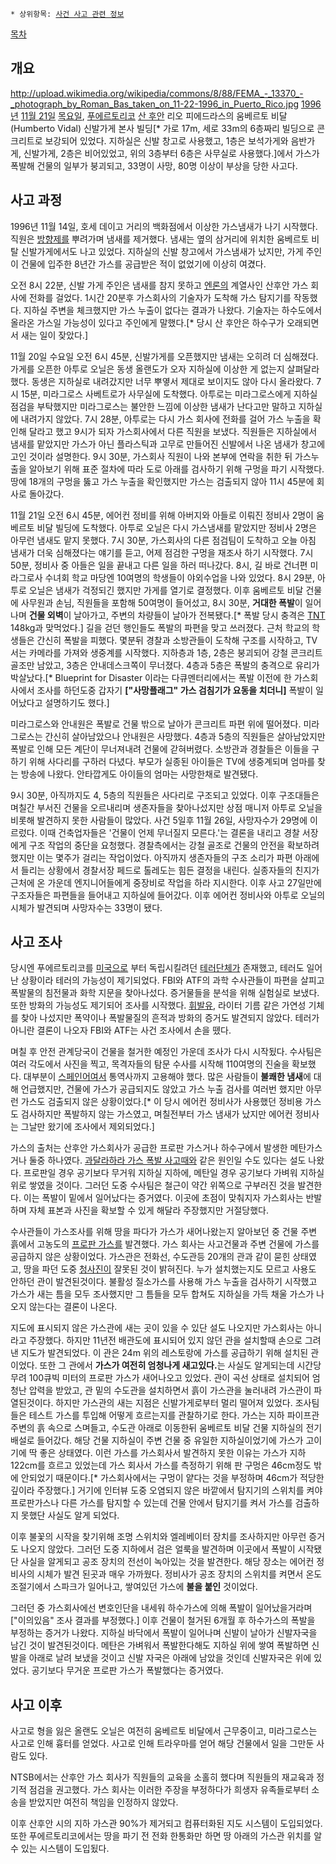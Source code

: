  * 상위항목: [[사건 사고 관련 정보]]

[[목차]]

== 개요 ==
http://upload.wikimedia.org/wikipedia/commons/8/88/FEMA_-_13370_-_photograph_by_Roman_Bas_taken_on_11-22-1996_in_Puerto_Rico.jpg
[[1996년]] [[11월 21일]] [[목요일]], [[푸에르토리코]] [[산 후안]] 리오 피에드라스의 움베르토 비달(Humberto Vidal) 신발가게 본사 빌딩[* 가로 17m, 세로 33m의 6층짜리 빌딩으로 콘크리트로 보강되어 있었다. 지하실은 신발 창고로 사용했고, 1층은 보석가게와 음반가게, 신발가게, 2층은 비어있었고, 위의 3층부터 6층은 사무실로 사용했다.]에서 가스가 폭발해 건물의 일부가 붕괴되고, 33명이 사망, 80명 이상이 부상을 당한 사고다.

== 사고 과정 ==

1996년 11월 14일, 호세 데이고 거리의 백화점에서 이상한 가스냄새가 나기 시작했다. 직원은 [[방향제]]를 뿌려가며 냄새를 제거했다. 냄새는 옆의 삼거리에 위치한 움베르토 비탈 신발가게에서도 나고 있었다. 지하실의 신발 창고에서 가스냄새가 났지만, 가게 주인이 건물에 입주한 8년간 가스를 공급받은 적이 없었기에 이상히 여겼다. 

오전 8시 22분, 신발 가게 주인은 냄새를 참지 못하고 [[엔론]]의 계열사인 산후안 가스 회사에 전화를 걸었다. 1시간 20분후 가스회사의 기술자가 도착해 가스 탐지기를 작동했다. 지하실 주변을 체크했지만 가스 누출이 없다는 결과가 나왔다. 기술자는 하수도에서 올라온 가스일 가능성이 있다고 주인에게 말했다.[* 당시 산 후안은 하수구가 오래되면서 새는 일이 잦았다.]

11월 20일 수요일 오전 6시 45분, 신발가게를 오픈했지만 냄새는 오히려 더 심해졌다. 가게를 오픈한 아투로 오닐은 동생 올랜도가 오자 지하실에 이상한 게 없는지 살펴달라 했다. 동생은 지하실로 내려갔지만 너무 뿌옇서 제대로 보이지도 않아 다시 올라왔다. 7시 15분, 미라그로스 사베트로가 사무실에 도착했다. 아투로는 미라그로스에게 지하실 점검을 부탁했지만 미라그로스는 불안한 느낌에 이상한 냄새가 난다고만 말하고 지하실에 내려가지 않았다. 7시 28분, 아투로는 다시 가스 회사에 전화를 걸어 가스 누출을 확인해 달라고 했고 9시가 되자 가스회사에서 다른 직원을 보냈다. 직원들은 지하실에서 냄새를 맡았지만 가스가 아닌 플라스틱과 고무로 만들어진 신발에서 나온 냄새가 창고에 고인 것이라 설명한다. 9시 30분, 가스회사 직원이 나와 본부에 연락을 취한 뒤 가스누출을 알아보기 위해 표준 절차에 따라 도로 아래를 검사하기 위해 구멍을 파기 시작했다. 땅에 18개의 구멍을 뚫고 가스 누출을 확인했지만 가스는 검출되지 않아 11시 45분에 회사로 돌아갔다.

11월 21일 오전 6시 45분, 에어컨 정비를 위해 아버지와 아들로 이뤄진 정비사 2명이 움베르토 비달 빌딩에 도착했다. 아투로 오닐은 다시 가스냄새를 맡았지만 정비사 2명은 아무런 냄새도 맡지 못했다. 7시 30분, 가스회사의 다른 점검팀이 도착하고 오늘 아침 냄새가 더욱 심해졌다는 얘기를 듣고, 어제 점검한 구멍을 재조사 하기 시작했다. 7시 50분, 정비사 중 아들은 일을 끝내고 다른 일을 하러 떠나갔다. 8시, 길 바로 건너편 미라그로사 수녀회 학교 마당엔 10여명의 학생들이 야외수업을 나와 있었다. 8시 29분, 아투로 오닐은 냄새가 걱정되긴 했지만 가게를 열기로 결정했다. 이후 움베르토 비달 건물에 사무원과 손님, 직원들을 포함해 50여명이 들어섰고,  8시 30분, '''거대한 폭발'''이 일어나며 '''건물 외벽'''이 날아가고, 주변의 차량들이 날아가 전복됐다.[* 폭발 당시 충격은 [[TNT]] 148kg과 맞먹었다.] 길을 걷던 행인들도 폭발의 파편을 맞고 쓰러졌다. 근처 학교의 학생들은 간신히 폭발을 피했다. 몇분뒤 경찰과 소방관들이 도착해 구조를 시작하고, TV서는 카메라를 가져와 생중계를 시작했다. 지하층과 1층, 2층은 붕괴되어 강철 콘크리트 골조만 남았고, 3층은 안내데스크쪽이 무너졌다. 4층과 5층은 폭발의 충격으로 유리가 박살났다.[* Blueprint for Disaster 이라는 다큐멘터리에서는 폭발 이전에 한 가스회사에서 조사를 하던도중 갑자기 '''["사망플래그" 가스 검침기가 요동을 치더니]''' 폭발이 일어났다고 설명하기도 했다.]

미라그로스와 안내원은 폭발로 건물 밖으로 날아가 콘크리트 파편 위에 떨어졌다. 미라그로스는 간신히 살아남았으나 안내원은 사망했다. 4층과 5층의 직원들은 살아남았지만 폭발로 인해 모든 계단이 무너져내려 건물에 갇혀버렸다. 소방관과 경찰들은 이들을 구하기 위해 사다리를 구하러 다녔다. 부모가 실종된 아이들은 TV에 생중계되며 엄마를 찾는 방송에 나왔다. 안타깝게도 아이들의 엄마는 사망한채로 발견됐다.

9시 30분, 아직까지도 4, 5층의 직원들은 사다리로 구조되고 있었다. 이후 구조대들은 며칠간 부서진 건물을 오르내리며 생존자들을 찾아나섰지만 상점 매니저 아투로 오닐을 비롯해 발견하지 못한 사람들이 많았다. 사건 5일후 11월 26일, 사망자수가 29명에 이르렀다. 이때 건축업자들은 '건물이 언제 무너질지 모른다.'는 결론을 내리고 경찰 서장에게 구조 작업의 중단을 요청했다. 경찰측에서는 강철 골조로 건물의 안전을 확보하려 했지만 이는 몇주가 걸리는 작업이었다. 아직까지 생존자들의 구조 소리가 파편 아래에서 들리는 상황에서 경찰서장 페드로 톨레도는 힘든 결정을 내린다. 실종자들의 친지가 근처에 온 가운데 엔지니어들에게 중장비로 작업을 하라 지시한다. 이후 사고 27일만에 구조자들은 파편들을 들어내고 지하실에 들어갔다. 이후 에어컨 정비사와 아투로 오닐의 시체가 발견되며 사망자수는 33명이 됐다.
== 사고 조사 ==

당시엔 푸에르토리코를 [[미국]]으로 부터 독립시킬려던 [[테러]]단체가 존재했고, 테러도 일어난 상황이라 테러의 가능성이 제기되었다. FBI와 ATF의 과학 수사관들이 파편을 살피고 폭발물의 침전물과 화학 지문을 찾아나섰다. 증거물들을 분석을 위해 실험실로 보냈다. 또한 방화의 가능성도 제기되어 조사를 시작했다. [[휘발유]], 라이터 기름 같은 가연성 기체를 찾아 나섰지만 폭약이나 폭발물질의 흔적과 방화의 증거도 발견되지 않았다. 테러가 아니란 결론이 나오자 FBI와 ATF는 사건 조사에서 손을 뗐다.

며칠 후 안전 관계당국이 건물을 철거한 예정인 가운데 조사가 다시 시작됬다. 수사팀은 여러 각도에서 사진을 찍고, 목격자들의 탐문 수사를 시작해 110여명의 진술을 확보했다. 대부분이 [[스페인어]]여서 통역사까지 고용해야 했다. 많은 사람들이 '''불쾌한 냄새'''에 대해 언급했지만, 건물에 가스가 공급되지도 않았고 가스 누출 검사를 여러번 했지만 아무런 가스도 검출되지 않은 상황이었다.[* 이 당시 에어컨 정비사가 사용했던 정비용 가스도 검사하지만 폭발하지 않는 가스였고, 며칠전부터 가스 냄새가 났지만 에어컨 정비사는 그날만 왔기에 조사에서 제외되었다.]

가스의 출처는 산후안 가스회사가 공급한 프로판 가스거나 하수구에서 발생한 메탄가스거나 둘중 하나였다. [[과달라하라 가스 폭발 사고]]때와 같은 원인일 수도 있다는 설도 나왔다. 프로판일 경우 공기보다 무거워 지하실 지하에, 메탄일 경우 공기보다 가벼워 지하실 위로 쌓였을 것이다. 그러던 도중 수사팀은 철근이 약간 위쪽으로 구부러진 것을 발견한다. 이는 폭발이 밑에서 일어났다는 증거였다. 이곳에 초점이 맞춰지자 가스회사는 반발하며 자체 표본과 사진을 확보할 수 있게 해달라 주장했지만 거절당했다.

수사관들이 가스조사를 위해 땅을 파다가 가스가 새어나왔는지 알아보던 중 건물 주변 흙에서 고농도의 [[프로판 가스]]를 발견했다. 가스 회사는 사고건물과 주변 건물에 가스를 공급하지 않은 상황이었다. 가스관은 전화선, 수도관등 20개의 관과 같이 묻힌 상태였고, 땅을 파던 도중 [[청사진]]이 잘못된 것이 밝혀진다. 누가 설치했는지도 모르고 사용도 안하던 관이 발견된것이다. 불활성 질소가스를 사용해 가스 누출을 검사하기 시작했고 가스가 새는 틈을 모두 조사했지만 그 틈들을 모두 합쳐도 지하실을 가득 채울 가스가 나오지 않는다는 결론이 나온다.

지도에 표시되지 않은 가스관에 새는 곳이 있을 수 있단 설도 나오지만 가스회사는 아니라고 주장했다. 하지만 11년전 배관도에 표시되어 있지 않던 관을 설치할때 손으로 그려낸 지도가 발견되었다. 이 관은 24m 위의 레스토랑에 가스를 공급하기 위해 설치된 관이었다. 또한 그 관에서 '''가스가 여전히 엄청나게 새고있다.'''는 사실도 알게되는데 시간당 무려 100큐빅 미터의 프로판 가스가 새어나오고 있었다. 관이 곡선 상태로 설치되어 엄청난 압력을 받았고, 관 밑의 수도관을 설치하면서 흙이 가스관을 눌러내려 가스관이 파열된것이다. 하지만 가스관의 새는 지점은 신발가게로부터 멀리 떨어져 있었다. 조사팀들은 테스트 가스를 투입해 어떻게 흐르는지를 관찰하기로 한다. 가스는 지하 파이프관 주변의 흙 속으로 스며들고, 수도관 아래로 이동한뒤 움베르토 비달 건물 지하실의 전기배설로 들어갔다. 해당 건물 지하실이 주변 건물 중 유일한 지하실이었기에 가스가 고이기에 딱 좋은 상태였다. 이런 가스를 가스회사서 발견하지 못한 이유는 가스가 지하 122cm를 흐르고 있었는데 가스 회사서 가스를 측정하기 위해 판 구멍은 46cm정도 밖에 안되었기 때문이다.[* 가스회사에서는 구멍이 얕다는 것을 부정하며 46cm가 적당한 깊이라 주장했다.] 거기에 인터뷰 도중 오염되지 않은 바깥에서 탐지기의 스위치를 켜야 프로판가스나 다른 가스를 탐지할 수 있는데 건물 안에서 탐지기를 켜서 가스를 검출하지 못했단 사실도 알게 되었다.

이후 불꽃의 시작을 찾기위해 조명 스위치와 엘레베이터 장치를 조사하지만 아무런 증거도 나오지 않았다. 그러던 도중 지하에서 검은 얼룩을 발견하며 이곳에서 폭발이 시작됐단 사실을 알게되고 공조 장치의 전선이 녹아있는 것을 발견한다. 해당 장소는 에어컨 정비사의 시체가 발견 된곳과 매우 가까웠다. 정비사가 공조 장치의 스위치를 켜면서 온도 조절기에서 스파크가 일어나고, 쌓여있던 가스에 '''불을 붙인''' 것이었다.

그러던 중 가스회사에선 변호인단을 내세워 하수가스에 의해 폭발이 일어났을거라며 ["이의있음" 조사 결과를 부정했다.] 이후 건물이 철거된 6개월 후 하수가스의 폭발을 부정하는 증거가 나왔다. 지하실 바닥에서 폭발이 일어나며 신발이 날아가 신발자국을 남긴 것이 발견된것이다. 메탄은 가벼워서 폭발한다해도 지하실 위에 쌓여 폭발하면 신발을 아래로 날려 보냈을 것이고 신발 자국은 아래에 남았을 것인데 신발자국은 위에 있었다. 공기보다 무거운 프로판 가스가 폭발했다는 증거였다.

== 사고 이후 ==

사고로 형을 잃은 올랜도 오닐은 여전히 움베르토 비달에서 근무중이고, 미라그로스는 사고로 인해 흉터를 얻었다. 사고로 인해 트라우마를 얻어 해당 건물에서 일을 그만둔 사람도 있다.

NTSB에서는 산후안 가스 회사가 직원들의 교육을 소홀히 했다며 직원들의 재교육과 정기적 점검을 권고했다. 가스 회사는 이러한 주장을 부정하다가 희생자 유족들로부터 소송을 받았지만 여전히 책임을 인정하지 않았다. 

이후 산후안 시의 지하 가스관 90%가 제거되고 컴퓨터화된 지도 시스템이 도입되었다. 또한 푸에르토리코에서는 땅을 파기 전 전화 한통화만 하면 땅 아래의 가스관 위치를 알 수 있는 시스템이 도입됬다.
